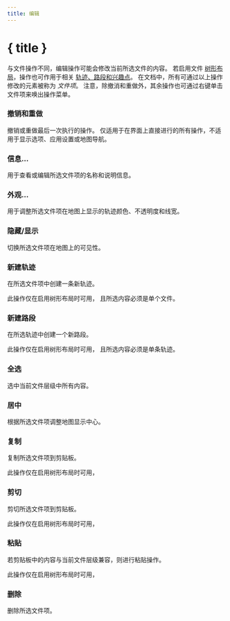```yaml
---
title: 编辑
---
```


<script lang="ts">
</script>

# { title }

与文件操作不同，编辑操作可能会修改当前所选文件的内容。
若启用文件 [树形布局](../files-and-stats)，操作也可作用于相关 [轨迹、路段和兴趣点](../gpx)。
在文档中，所有可通过以上操作修改的元素被称为 _文件项_。
注意，除撤消和重做外，其余操作也可通过右键单击文件项来唤出操作菜单。

### <Undo2 size="16" class="inline-block" style="margin-bottom: 2px" /><Redo2 size="16" class="inline-block" style="margin-bottom: 2px" /> 撤销和重做

撤销或重做最后一次执行的操作。
仅适用于在界面上直接进行的所有操作，不适用于显示选项、应用设置或地图导航。

### <Info size="16" class="inline-block" style="margin-bottom: 2px" /> 信息…

用于查看或编辑所选文件项的名称和说明信息。

### <PaintBucket size="16" class="inline-block" style="margin-bottom: 2px" /> 外观…

用于调整所选文件项在地图上显示的轨迹颜色、不透明度和线宽。

### <EyeOff size="16" class="inline-block" style="margin-bottom: 2px" /> 隐藏/显示

切换所选文件项在地图上的可见性。

### <Plus size="16" class="inline-block" style="margin-bottom: 2px" /> 新建轨迹

在所选文件项中创建一条新轨迹。

<DocsNote>

此操作仅在启用树形布局时可用，
且所选内容必须是单个文件。

</DocsNote>

### <Plus size="16" class="inline-block" style="margin-bottom: 2px" /> 新建路段

在所选轨迹中创建一个新路段。

<DocsNote>

此操作仅在启用树形布局时可用，
且所选内容必须是单条轨迹。

</DocsNote>

### <FileStack size="16" class="inline-block" style="margin-bottom: 2px" /> 全选

选中当前文件层级中所有内容。

### <Maximize size="16" class="inline-block" style="margin-bottom: 2px" /> 居中

根据所选文件项调整地图显示中心。

### <ClipboardCopy size="16" class="inline-block" style="margin-bottom: 2px" /> 复制

复制所选文件项到剪贴板。

<DocsNote>

此操作仅在启用树形布局时可用，

</DocsNote>

### <Scissors size="16" class="inline-block" style="margin-bottom: 2px" /> 剪切

剪切所选文件项到剪贴板。

<DocsNote>

此操作仅在启用树形布局时可用，

</DocsNote>

### <ClipboardPaste size="16" class="inline-block" style="margin-bottom: 2px" /> 粘贴

若剪贴板中的内容与当前文件层级兼容，则进行粘贴操作。

<DocsNote>

此操作仅在启用树形布局时可用，

</DocsNote>

### <Trash2 size="16" class="inline-block" style="margin-bottom: 2px" /> 删除

删除所选文件项。
